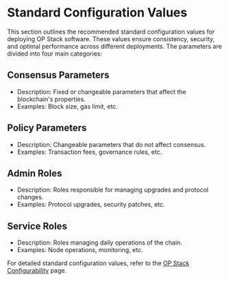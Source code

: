 # Standard Configuration Values

This section outlines the recommended standard configuration values for deploying
OP Stack software. These values ensure consistency, security, and optimal
performance across different deployments. The parameters are divided into four
main categories:

## Consensus Parameters
- Description: Fixed or changeable parameters that affect the blockchain's properties.
- Examples: Block size, gas limit, etc.

## Policy Parameters
- Description: Changeable parameters that do not affect consensus.
- Examples: Transaction fees, governance rules, etc.

## Admin Roles
- Description: Roles responsible for managing upgrades and protocol changes.
- Examples: Protocol upgrades, security patches, etc.

## Service Roles
- Description: Roles managing daily operations of the chain.
- Examples: Node operations, monitoring, etc.

For detailed standard configuration values, refer to the
[OP Stack Configurability](https://specs.optimism.io/protocol/configurability.html) page.
